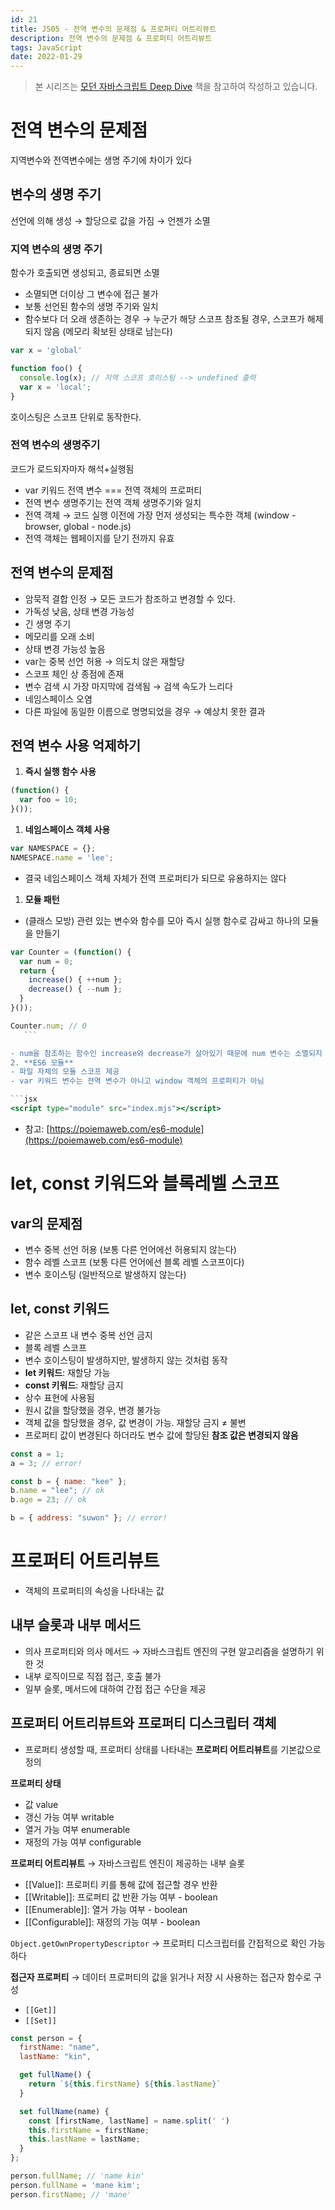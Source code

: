 ```yaml
---
id: 21
title: JS05 - 전역 변수의 문제점 & 프로퍼티 어트리뷰트
description: 전역 변수의 문제점 & 프로퍼티 어트리뷰트
tags: JavaScript
date: 2022-01-29
---
```




> 본 시리즈는 [모던 자바스크립트 Deep Dive](https://shopping.interpark.com/product/productInfo.do?prdNo=8860873922&gclid=Cj0KCQiA8vSOBhCkARIsAGdp6RTfL-5qEwmr40NR6B9YBGQ6guONHQBhK5HrT98QWi8ywi6hXhUqVo4aAssyEALw_wcB) 책을 참고하여 작성하고 있습니다.

# 전역 변수의 문제점

지역변수와 전역변수에는 생명 주기에 차이가 있다

## **변수의 생명 주기**

선언에 의해 생성 → 할당으로 값을 가짐 → 언젠가 소멸

### **지역 변수의 생명 주기**

함수가 호출되면 생성되고, 종료되면 소멸

- 소멸되면 더이상 그 변수에 접근 불가
- 보통 선언된 함수의 생명 주기와 일치
- 함수보다 더 오래 생존하는 경우 → 누군가 해당 스코프 참조될 경우, 스코프가 해제되지 않음 (메모리 확보된 상태로 남는다)

```jsx
var x = 'global'

function foo() {
  console.log(x); // 지역 스코프 호이스팅 --> undefined 출력
  var x = 'local';
}
```

호이스팅은 스코프 단위로 동작한다.

### 전역 변수의 생명주기

코드가 로드되자마자 해석+실행됨

- var 키워드 전역 변수 === 전역 객체의 프로퍼티
- 전역 변수 생명주기는 전역 객체 생명주기와 일치
- 전역 객체 → 코드 실행 이전에 가장 먼저 생성되는 특수한 객체 (window - browser, global - node.js)
- 전역 객체는 웹페이지를 닫기 전까지 유효

## 전역 변수의 문제점

- 암묵적 결합 인정 → 모든 코드가 참조하고 변경할 수 있다.
- 가독성 낮음, 상태 변경 가능성
- 긴 생명 주기
- 메모리를 오래 소비
- 상태 변경 가능성 높음
- var는 중복 선언 허용 → 의도치 않은 재할당
- 스코프 체인 상 종점에 존재
- 변수 검색 시 가장 마지막에 검색됨 → 검색 속도가 느리다
- 네임스페이스 오염
- 다른 파일에 동일한 이름으로 명명되었을 경우 → 예상치 못한 결과

## 전역 변수 사용 억제하기

1. **즉시 실행 함수 사용**

```jsx
(function() {
  var foo = 10;
}());
```

1. **네임스페이스 객체 사용**

```jsx
var NAMESPACE = {};
NAMESPACE.name = 'lee';
```

- 결국 네임스페이스 객체 자체가 전역 프로퍼티가 되므로 유용하지는 않다
1. **모듈 패턴**
 - (클래스 모방) 관련 있는 변수와 함수를 모아 즉시 실행 함수로 감싸고 하나의 모듈을 만들기

 ```jsx
 var Counter = (function() {
   var num = 0;
   return {
     increase() { ++num };
     decrease() { --num };
   }
 }());

 Counter.num; // 0
    ```

 - num을 참조하는 함수인 increase와 decrease가 살아있기 때문에 num 변수는 소멸되지 않는다
2. **ES6 모듈**
- 파일 자체의 모듈 스코프 제공
- var 키워드 변수는 젼역 변수가 아니고 window 객체의 프로퍼티가 아님

```jsx
<script type="module" src="index.mjs"></script>
```

- 참고: [https://poiemaweb.com/es6-module](https://poiemaweb.com/es6-module)

# let, const 키워드와 블록레벨 스코프

## var의 문제점

- 변수 중복 선언 허용 (보통 다른 언어에선 허용되지 않는다)
- 함수 레벨 스코프 (보통 다른 언어에선 블록 레벨 스코프이다)
- 변수 호이스팅 (일반적으로 발생하지 않는다)

## let, const 키워드

- 같은 스코프 내 변수 중복 선언 금지
- 블록 레벨 스코프
- 변수 호이스팅이 발생하지만, 발생하지 않는 것처럼 동작
- **let 키워드**: 재할당 가능
- **const 키워드**: 재할당 금지
- 상수 표현에 사용됨
- 원시 값을 할당했을 경우, 변경 불가능
- 객체 값을 할당했을 경우, 값 변경이 가능. 재할당 금지 ≠ 불변
- 프로퍼티 값이 변경된다 하더라도 변수 값에 할당된 **참조 값은 변경되지 않음**

```jsx
const a = 1;
a = 3; // error!

const b = { name: "kee" };
b.name = "lee"; // ok
b.age = 23; // ok

b = { address: "suwon" }; // error!
```

# 프로퍼티 어트리뷰트

- 객체의 프로퍼티의 속성을 나타내는 값

## 내부 슬롯과 내부 메서드

- 의사 프로퍼티와 의사 메서드 → 자바스크립트 엔진의 구현 알고리즘을 설명하기 위한 것
- 내부 로직이므로 직접 접근, 호출 불가
- 일부 슬롯, 메서드에 대하여 간접 접근 수단을 제공

## 프로퍼티 어트리뷰트와 프로퍼티 디스크립터 객체

- 프로퍼티 생성할 때, 프로퍼티 상태를 나타내는 **프로퍼티 어트리뷰트**를 기본값으로 정의

**프로퍼티 상태**

- 값 value
- 갱신 가능 여부 writable
- 열거 가능 여부 enumerable
- 재정의 가능 여부 configurable

**프로퍼티 어트리뷰트** → 자바스크립트 엔진이 제공하는 내부 슬롯

- [[Value]]: 프로퍼티 키를 통해 값에 접근할 경우 반환
- [[Writable]]: 프로퍼티 값 반환 가능 여부 - boolean
- [[Enumerable]]: 열거 가능 여부 - boolean
- [[Configurable]]: 재정의 가능 여부 - boolean

`Object.getOwnPropertyDescriptor` → 프로퍼티 디스크립터를 간접적으로 확인 가능하다

**접근자 프로퍼티** → 데이터 프로퍼티의 값을 읽거나 저장 시 사용하는 접근자 함수로 구성

- `[[Get]]`
- `[[Set]]`

```jsx
const person = {
  firstName: "name",
  lastName: "kin",

  get fullName() {
    return `${this.firstName} ${this.lastName}`
  }

  set fullName(name) {
    const [firstName, lastName] = name.split(' ')
    this.firstName = firstName;
    this.lastName = lastName;
  }
};

person.fullName; // 'name kin'
person.fullName = 'mane kim';
person.firstName; // 'mane'
```

